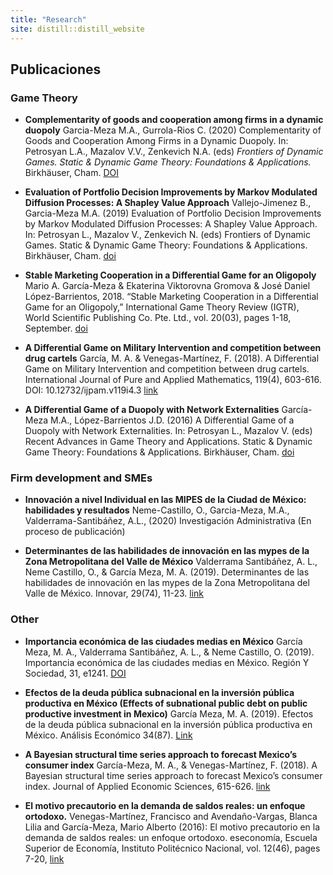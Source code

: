 ```yaml
---
title: "Research"
site: distill::distill_website
---
```


## Publicaciones

### Game Theory

- **Complementarity of goods and cooperation among firms in a dynamic duopoly**
Garcia-Meza M.A., Gurrola-Rios C. (2020) Complementarity of Goods and Cooperation Among Firms in a Dynamic Duopoly. In: Petrosyan L.A., Mazalov V.V., Zenkevich N.A. (eds) _Frontiers of Dynamic Games. Static & Dynamic Game Theory: Foundations & Applications._ Birkhäuser, Cham. [DOI](https://doi.org/10.1007/978-3-030-51941-4_11)

- **Evaluation of Portfolio Decision Improvements by Markov Modulated Diffusion Processes: A Shapley Value Approach**
Vallejo-Jimenez B., Garcia-Meza M.A. (2019) Evaluation of Portfolio Decision Improvements by Markov Modulated Diffusion Processes: A Shapley Value Approach. In: Petrosyan L., Mazalov V., Zenkevich N. (eds) Frontiers of Dynamic Games. Static & Dynamic Game Theory: Foundations & Applications. Birkhäuser, Cham. [doi](https://doi.org/10.1007/978-3-030-23699-1_15)

- **Stable Marketing Cooperation in a Differential Game for an Oligopoly**
Mario A. García-Meza & Ekaterina Viktorovna Gromova & José Daniel López-Barrientos, 2018. "Stable Marketing Cooperation in a Differential Game for an Oligopoly," International Game Theory Review (IGTR), World Scientific Publishing Co. Pte. Ltd., vol. 20(03), pages 1-18, September. [doi](https://doi.org/10.1142/S0219198917500281)

- **A Differential Game on Military Intervention and competition between drug cartels**
García, M. A. & Venegas-Martínez, F. (2018). A Differential Game on Military Intervention and competition between drug cartels. International Journal of Pure and Applied Mathematics, 119(4), 603-616. DOI: 10.12732/ijpam.v119i4.3 [link](https://ijpam.eu/contents/2018-119-4/3/index.html)


- **A Differential Game of a Duopoly with Network Externalities**
García-Meza M.A., López-Barrientos J.D. (2016) A Differential Game of a Duopoly with Network Externalities. In: Petrosyan L., Mazalov V. (eds) Recent Advances in Game Theory and Applications. Static & Dynamic Game Theory: Foundations & Applications. Birkhäuser, Cham. [doi](https://doi.org/10.1007/978-3-319-43838-2_3)


### Firm development and SMEs

- **Innovación a nivel Individual en las MIPES de la Ciudad de México: habilidades y resultados**
Neme-Castillo, O., Garcia-Meza, M.A., Valderrama-Santibáñez, A.L., (2020) Investigación Administrativa (En proceso de publicación)

- **Determinantes de las habilidades de innovación en las mypes de la Zona Metropolitana del Valle de México**
Valderrama Santibáñez, A. L., Neme Castillo, O., & García Meza, M. A. (2019). Determinantes de las habilidades de innovación en las mypes de la Zona Metropolitana del Valle de México. Innovar, 29(74), 11-23. [link](https://doi.org/10.15446/innovar.v29n74.82060)

### Other

- **Importancia económica de las ciudades medias en México**
García Meza, M. A., Valderrama Santibáñez, A. L., & Neme Castillo, O. (2019). Importancia económica de las ciudades medias en México. Región Y Sociedad, 31, e1241. [DOI](https://doi.org/10.22198/rys2019/31/1241)

- **Efectos de la deuda pública subnacional en la inversión pública productiva en México (Effects of subnational public debt on public productive investment in Mexico)**
García Meza, M. A. (2019). Efectos de la deuda pública subnacional en la inversión pública productiva en México. Análisis Económico 34(87). [Link](http://www.analisiseconomico.azc.uam.mx/index.php/rae/article/view/477)

- **A Bayesian structural time series approach to forecast Mexico’s consumer index**
García-Meza, M. A., & Venegas-Martínez, F. (2018). A Bayesian structural time series approach to forecast Mexico’s consumer index. Journal of Applied Economic Sciences, 615-626. [link](https://www.ceeol.com/search/article-detail?id=718542)

- **El motivo precautorio en la demanda de saldos reales: un enfoque ortodoxo.**
Venegas-Martínez, Francisco and Avendaño-Vargas, Blanca Lilia and García-Meza, Mario Alberto (2016): El motivo precautorio en la demanda de saldos reales: un enfoque ortodoxo. eseconomía, Escuela Superior de Economía, Instituto Politécnico Nacional, vol. 12(46), pages 7-20, [link](https://ideas.repec.org/a/ipn/esecon/v12y2017i46p7-20.html)